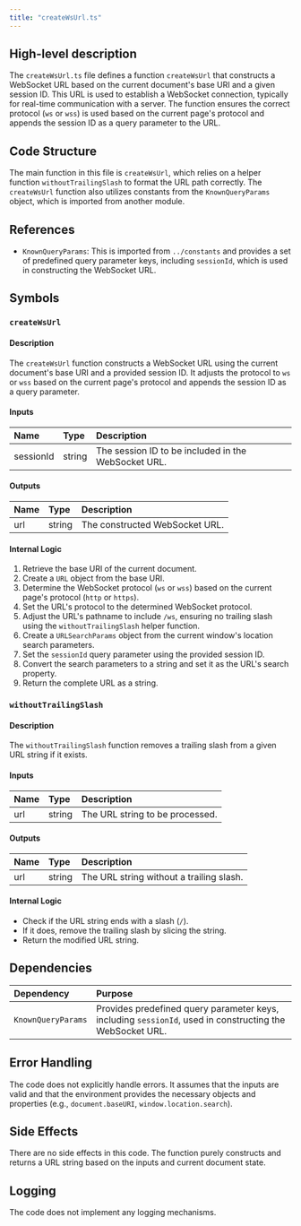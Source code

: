 ```yaml
---
title: "createWsUrl.ts"
---
```


## High-level description

The `createWsUrl.ts` file defines a function `createWsUrl` that constructs a WebSocket URL based on the current document's base URI and a given session ID. This URL is used to establish a WebSocket connection, typically for real-time communication with a server. The function ensures the correct protocol (`ws` or `wss`) is used based on the current page's protocol and appends the session ID as a query parameter to the URL.

## Code Structure

The main function in this file is `createWsUrl`, which relies on a helper function `withoutTrailingSlash` to format the URL path correctly. The `createWsUrl` function also utilizes constants from the `KnownQueryParams` object, which is imported from another module.

## References

- `KnownQueryParams`: This is imported from `../constants` and provides a set of predefined query parameter keys, including `sessionId`, which is used in constructing the WebSocket URL.

## Symbols

### `createWsUrl`
#### Description
The `createWsUrl` function constructs a WebSocket URL using the current document's base URI and a provided session ID. It adjusts the protocol to `ws` or `wss` based on the current page's protocol and appends the session ID as a query parameter.

#### Inputs
| Name      | Type   | Description                  |
|:----------|:-------|:-----------------------------|
| sessionId | string | The session ID to be included in the WebSocket URL. |

#### Outputs
| Name | Type   | Description                  |
|:-----|:-------|:-----------------------------|
| url  | string | The constructed WebSocket URL. |

#### Internal Logic
1. Retrieve the base URI of the current document.
2. Create a `URL` object from the base URI.
3. Determine the WebSocket protocol (`ws` or `wss`) based on the current page's protocol (`http` or `https`).
4. Set the URL's protocol to the determined WebSocket protocol.
5. Adjust the URL's pathname to include `/ws`, ensuring no trailing slash using the `withoutTrailingSlash` helper function.
6. Create a `URLSearchParams` object from the current window's location search parameters.
7. Set the `sessionId` query parameter using the provided session ID.
8. Convert the search parameters to a string and set it as the URL's search property.
9. Return the complete URL as a string.

### `withoutTrailingSlash`
#### Description
The `withoutTrailingSlash` function removes a trailing slash from a given URL string if it exists.

#### Inputs
| Name | Type   | Description                  |
|:-----|:-------|:-----------------------------|
| url  | string | The URL string to be processed. |

#### Outputs
| Name | Type   | Description                  |
|:-----|:-------|:-----------------------------|
| url  | string | The URL string without a trailing slash. |

#### Internal Logic
- Check if the URL string ends with a slash (`/`).
- If it does, remove the trailing slash by slicing the string.
- Return the modified URL string.

## Dependencies

| Dependency       | Purpose                                                                 |
|:-----------------|:------------------------------------------------------------------------|
| `KnownQueryParams` | Provides predefined query parameter keys, including `sessionId`, used in constructing the WebSocket URL. |

## Error Handling

The code does not explicitly handle errors. It assumes that the inputs are valid and that the environment provides the necessary objects and properties (e.g., `document.baseURI`, `window.location.search`).

## Side Effects

There are no side effects in this code. The function purely constructs and returns a URL string based on the inputs and current document state.

## Logging

The code does not implement any logging mechanisms.